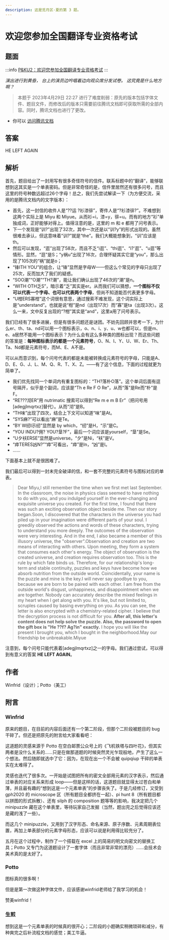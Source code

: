 ```yaml
---
description: 这是觅月区·夏的第 3 题。
---
```


# 欢迎您参加全国翻译专业资格考试

## 题面
:::info
[P\&KU2：欢迎您参加全国翻译专业资格考试](https://pnku2.pkupuzzle.art/#/game/miyue/summer\_03)
:::

_演出进行到黄昏，_
_台上的演员边吟唱着边向观众席分发试卷。_
_这究竟是什么地方啊？_

> 本题于 2023年4月29日 22:27 进行了难度削弱：原先的版本包括字体文件、题目文件，而修改后的版本只需要前往腾讯文档即可获取所需的全部内容。同时，腾讯文档也进行了更改。

* 你可以 [访问腾讯文档](https://docs.qq.com/doc/DZWZlY1d2dkxUV0JK)

## 答案

HE LEFT AGAIN

## 解析

首先，题目给出了一封用写有很多奇怪符号的信件。联系标题中的“翻译”，能够联想到这其实是一个单表密码。但是非常奇怪的是，信件里居然还有很多问号，而且这里的符号种数远超过26个字母！总之，我们先尝试解读一下（为方便交流，采用的是腾讯文档内的文字版本）：

* 首先，这一封信的收件人是“??运 ?衫漆徘”，寄件人是“?衫漆徘?”。不难想到这两个实际上是 Miyu 和 Miyue。从而衫=i，漆=y，徘=u。而有的地方“衫”单独成词，正好能够对得上。值得注意的是，这里的 m 和 e 都用了问号表示。
* 下一个发现是“训?”出现了32次，其中一次还是以“训?y”的形式出现的。虽然很难去承认，但这意味着“训?”就是“the”。我们大概能想象到，“训”应该是th。
* 然后可以发现，“逛”出现了58次，而且不乏“i逛”、“thi逛”、“i?'逛”、“u逛”等情形。显然，“逛”是S；“y祸u”出现了16次，合理怀疑其实它是“you”，那么出现了105次的“祸”就是o；
* “锋ITH YOU”的组合，让“锋”显然是字母W——但这么个常见的字母只出现了25次，反而加大了我们的疑惑。
* “SOO潮”“O潮”“TH?潮”，能让我们确认出现了46次的“潮”是n。
* “WITH OTH乏S”，暗示着“乏”其实是er。从而我们可以猜想，**一个图标不仅可以代表一个字母、也可以代表两个字母**，但尚不知道能否代表更多字母。
* “U柑ERS寡柑”这个词很有意思，通过搜索不难发现，这个词实际上是“understand”。也就是说“柑”是nd（出现17次）而“寡”是ta（出现3次）。这么一来，文中反复出现的“?柑”其实是“and”，这里a用了问号表示。

我们已经有了很多进展，但是有很多问题还是谜团。不妨先回顾并思考一下，为什么er、th、ta、nd可以用一个图标表示，o、n、i、y、u、w也都可以，但是m、e、a居然不能用一个图标表示？为什么会有这么多种类的图标出现？而这些问题的答案是：**每种图标表示的都是一个元素符号**，O、N、I、Y、U、W、Er、Th、Ta、Nd都是元素符号，而M、E、A不是。

可以从而意识到，每个问号代表的都是未能被转换成元素符号的字母，只能是A、D、E、G、J、L、M、Q、R、T、X、Z。——有了这个信息，下面的过程就更为简单了。

* 我们优先找同一个单词内有重复图标的：“TH?落朴O落”。这个单词后面有逗号隔开，似乎是个副词，应该是“Th e Re F O Re”，从而“落”是Re而“朴”是F。
* “RE???沏ER”用 nutrimatic 搜索可以得到“Re m e m B Er”（把问号用\[adegjlmqrtxz]替代）。从而“沏”是B。
* “TH味”出现了四次，结合上下文可以知道“味”是At。
* “SYS麻?”可以看出“麻”是Te。
* “BY W纫I示纫”显然是 by which，“纫”是H，“示”是C。
* “YOU INDU?佣? YOU?垦?F”，最后一个词应该是yourself，“垦”是Se。
* “U夕袄ERSE”显然是universe。“夕”是Ni，“袄”是V。
* “瘁TERES凶N?”“瘁”可看出，“瘁”是In，“凶”是I。
* ……

下面基本上就不是很困难了。

我们最后可以得到一封未完全破译的信，和一套不完整的元素符号与图标对应的单表。

> Dear Miyu,I still remember the time when we first met last September. In the classroom, the noise in physics class seemed to have nothing to do with you, and you indulged yourself in the ever-changing and exquisite universe you created. For the first time, I found that there was such an exciting observation object beside me. Then our story began.Soon, I discovered that the characters in the universe you had piled up in your imagination were different parts of your soul. I greedily observed the actions and words of these characters, trying to understand you more deeply. The outcomes of the observation were very interesting. And in the end, I also became a member of this illusory universe, the "observer".Observation and creation are two means of interacting with others. Upon meeting, they form a system that consumes each other's energy. The object of observation is the created universe, and creation requires observation too. This is the rule by which fate binds us. Therefore, for our relationship's long-term and stable continuity, puzzles and keys have become how we absorb nutrition from the outside world. Coincidentally, your name is the puzzle and mine is the key.I will never say goodbye to you, because we are born to be paired with each other. I am free from the outside world's disgust, unhappiness, and disappointment when we are together. Nobody can accurately describe the mixed feelings in my heart when I get along with you. It's like, but not limited to, scruples caused by basing everything on you. As you can see, the letter is also encrypted with a chemistry-related cipher. I believe that the decryption process is not difficult for you. **After all, this letter's content does not help solve the puzzle. Also, the password to open the gift box is "He ??f? Ag?in" exactly.** I hope you will like the present I brought you, which I bought in the neighborhood.May our friendship be unbreakable.Miyue

注意到，每个问号只能代表着\[adegjlmqrtxz]之一的字母。我们通过尝试，可以得到有意义的答案 **HE LEFT AGAIN**。

## 作者

Winfrid（设计）；Potto（美工）

## 附言

### Winfrid

原来的题目，在目前的内容后面还有一个第二阶段，但那个二阶段被题目的 bug 干碎了。但还是把原先的附言给大家看看吧：

这道题的灵感来源于 Potto 在空白邮票公众号上的《飞机铁塔与四叶花》，但其实两者是没什么关系的……只是在做那道题的时候突然灵光乍现般地，产生了这么一个想法。然后随即就选中了它：因为，在现在出一个不会被 quipqiup 干碎的单表实在太难得了。

灵感也迭代了很多次。一开始是试图把所有的密文全部用元素的汉字表示，然后通过单表的对应关系来形成 loop——但是这样的话，这道题目就显得太过苍白和单薄，并且最有趣的“想到这是一个元素单表”的步骤丧失了。于是几经修订，又受到 gph2020 的 microscope 区（所有题目全都挤在一起）、pi hunt 8（所有题目都以拼图的形式拆散）、还有 silph 的 composition 题等等的影响，我决定把几个 minipuzzle 藏在这个单表里，等待玩家自己发掘（当然，题出完之后觉得应该还是藏的浅了一些）。

而这几个 minipuzzle，又用到了汉字形态、命名来源、原子序数、元素周期表位置，再加上单表部分的元素字母形态，应该可以说是利用得比较充分了。

五月在这个过程中，制作了一个搭载在 excel 上的简易的明文向密文的替换工具；Potto 又专门为这道题设计了一套字体（而且非常非常的漂亮）……会技术会美术真的是太好了。

### Potto

图标真的很多啊！

但是是第一次做这种字体文件，应该感谢winfrid老师给了我学习的机会！

赞美winfrid！

### 生煎

想到这是一个元素单表的时候真的很开心；二阶段的小题确实稍微琐碎和减分，有种爽完之后补流程文档的感觉；美工牛逼。

